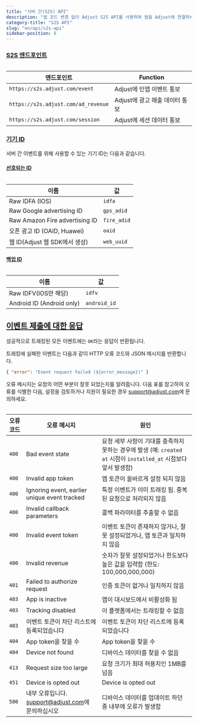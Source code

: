 ```yaml
---
title: "서버 간(S2S) API"
description: "앱 코드 변경 없이 Adjust S2S API를 사용하여 앱을 Adjust에 연결하세요."
category-title: "S2S API"
slug: "en/api/s2s-api"
sidebar-position: 8
---
```

### [S2S 엔드포인트](s2s-endpoints)

<table> 

|                엔드포인트                |       Function       |
|-------------------------------------|----------------------|
| `https://s2s.adjust.com/event`      | Adjust에 인앱 이벤트 통보    |
| `https://s2s.adjust.com/ad_revenue` | Adjust에 광고 매출 데이터 통보 |
| `https://s2s.adjust.com/session`    | Adjust에 세션 데이터 통보    |

</Table> 

### [기기 ID](device-identifiers)

서버 간 이벤트를 위해 사용할 수 있는 기기 ID는 다음과 같습니다.

#### [선호되는 ID](preferred-identifiers)

<table> 

|               이름               |      값      |
|--------------------------------|-------------|
| Raw IDFA \(IOS\)             | `idfa`      |
| Raw Google advertising ID      | `gps_adid`  |
| Raw Amazon Fire advertising ID | `fire_adid` |
| 오픈 광고 ID \(OAID, Huawei\)    | `oaid`      |
| 웹 ID\(Adjust 웹 SDK에서 생성\)    | `web_uuid`  |

</Table> 

#### [백업 ID](backup-identifiers)

<table> 

|              이름               |      값       |
|-------------------------------|--------------|
| Raw IDFV\(IOS만 해당\)         | `idfv`       |
| Android ID \(Android only\) | `android_id` |

</Table> 

[이벤트 제출에 대한 응답](event-submission-responses)
-------------------------------------------

성공적으로 트래킹된 모든 이벤트에는 `OK`라는 응답이 반환됩니다.

트래킹에 실패한 이벤트는 다음과 같이 HTTP 오류 코드와 JSON 메시지를 반환합니다.

```json
{ "error": "Event request failed (${error_message})" }
```

오류 메시지는 요청의 어떤 부분이 잘못 되었는지를 알려줍니다. 다음 표를 참고하여 오류를 식별한 다음, 설정을 검토하거나 지원이 필요한 경우 [support@adjust.com](mailto:support@adjust.com)에 문의하세요.
<table> 

| 오류 코드 |                              오류 메시지                               |                                         원인                                         |
|-------|-------------------------------------------------------------------|------------------------------------------------------------------------------------|
| `400` | Bad event state                                                   | 요청 세부 사항이 기대를 충족하지 못하는 경우에 발생 \(예: `created at` 시점이 `installed_at` 시점보다 앞서 발생함\) |
| `400` | Invalid app token                                                 | 앱 토큰이 올바르게 설정 되지 않음                                                                |
| `400` | Ignoring event, earlier unique event tracked                      | 특정 이벤트가 이미 트래킹 됨. 중복된 요청으로 처리되지 않음                                                 |
| `400` | Invalid callback parameters                                       | 콜백 파라미터를 추출할 수 없음                                                                  |
| `400` | Invalid event token                                               | 이벤트 토큰이 존재하지 않거나, 잘못 설정되었거나, 앱 토큰과 일치하지 않음                                         |
| `400` | Invalid revenue                                                   | 숫자가 잘못 설정되었거나 한도보다 높은 값을 입력함 \(한도: 100,000,000,000\)                             |
| `401` | Failed to authorize request                                       | 인증 토큰이 없거나 일치하지 않음                                                                 |
| `403` | App is inactive                                                   | 앱이 대시보드에서 비활성화 됨                                                                   |
| `403` | Tracking disabled                                                 | 이 플랫폼에서는 트래킹할 수 없음                                                                 |
| `403` | 이벤트 토큰이 차단 리스트에 등록되었습니다                                           | 이벤트 토큰이 차단 리스트에 등록되었습니다                                                            |
| `404` | App token을 찾을 수                                                   | App token을 찾을 수                                                                    |
| `404` | Device not found                                                  | 디바이스 데이터를 찾을 수 없음                                                                  |
| `413` | Request size too large                                            | 요청 크기가 최대 허용치인 1MB를 넘음                                                             |
| `451` | Device is opted out                                               | Device is opted out                                                                |
| `500` | 내부 오류입니다. [support@adjust.com](mailto:support@adjust.com)에 문의하십시오 | 디바이스 데이터를 업데이트 하던 중 내부에 오류가 발생함                                                    |

</Table>

